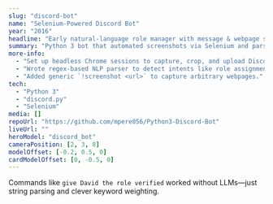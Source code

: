 ```yaml
---
slug: "discord-bot"
name: "Selenium-Powered Discord Bot"
year: "2016"
headline: "Early natural-language role manager with message & webpage screenshotter"
summary: "Python 3 bot that automated screenshots via Selenium and parsed plain-English commands to manage roles."
more-info:
  - "Set up headless Chrome sessions to capture, crop, and upload Discord message images."
  - "Wrote regex-based NLP parser to detect intents like role assignment without AI."
  - "Added generic `!screenshot <url>` to capture arbitrary webpages."
tech:
  - "Python 3"
  - "discord.py"
  - "Selenium"
media: []
repoUrl: "https://github.com/mpere056/Python3-Discord-Bot"
liveUrl: ""
heroModel: "discord_bot"
cameraPosition: [2, 3, 8]
modelOffset: [-0.2, 0.5, 0]
cardModelOffset: [0, -0.5, 0]
---
```

Commands like `give David the role verified` worked  without LLMs—just string parsing and clever keyword weighting.
